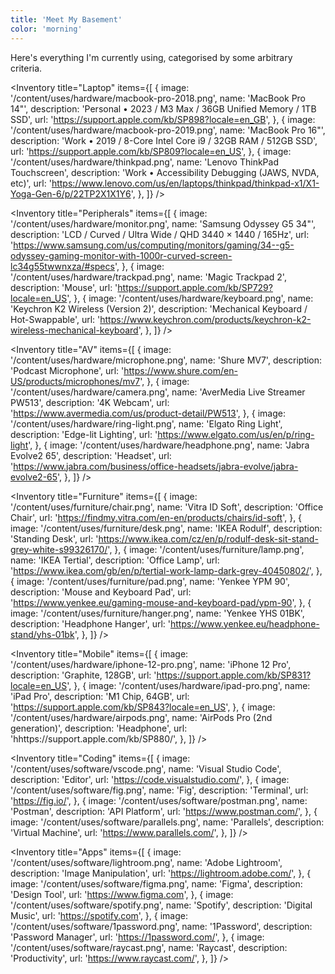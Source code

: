 ```yaml
---
title: 'Meet My Basement'
color: 'morning'
---
```


Here's everything I'm currently using, categorised by some arbitrary criteria.

<Inventory
  title="Laptop"
  items={[
    {
      image: '/content/uses/hardware/macbook-pro-2018.png',
      name: 'MacBook Pro 14"',
      description: 'Personal • 2023 / M3 Max / 36GB Unified Memory / 1TB SSD',
      url: 'https://support.apple.com/kb/SP898?locale=en_GB',
    },
    {
      image: '/content/uses/hardware/macbook-pro-2019.png',
      name: 'MacBook Pro 16"',
      description: 'Work • 2019 / 8-Core Intel Core i9 / 32GB RAM / 512GB SSD',
      url: 'https://support.apple.com/kb/SP809?locale=en_US',
    },
    {
      image: '/content/uses/hardware/thinkpad.png',
      name: 'Lenovo ThinkPad Touchscreen',
      description: 'Work • Accessibility Debugging (JAWS, NVDA, etc)',
      url: 'https://www.lenovo.com/us/en/laptops/thinkpad/thinkpad-x1/X1-Yoga-Gen-6/p/22TP2X1X1Y6',
    },
  ]}
/>

<Inventory
  title="Peripherals"
  items={[
    {
      image: '/content/uses/hardware/monitor.png',
      name: 'Samsung Odyssey G5 34"',
      description: 'LCD / Curved / Ultra Wide / QHD 3440 × 1440 / 165Hz',
      url: 'https://www.samsung.com/us/computing/monitors/gaming/34--g5-odyssey-gaming-monitor-with-1000r-curved-screen-lc34g55twwnxza/#specs',
    },
    {
      image: '/content/uses/hardware/trackpad.png',
      name: 'Magic Trackpad 2',
      description: 'Mouse',
      url: 'https://support.apple.com/kb/SP729?locale=en_US',
    },
    {
      image: '/content/uses/hardware/keyboard.png',
      name: 'Keychron K2 Wireless (Version 2)',
      description: 'Mechanical Keyboard / Hot-Swappable',
      url: 'https://www.keychron.com/products/keychron-k2-wireless-mechanical-keyboard',
    },
  ]}
/>

<Inventory
  title="AV"
  items={[
    {
      image: '/content/uses/hardware/microphone.png',
      name: 'Shure MV7',
      description: 'Podcast Microphone',
      url: 'https://www.shure.com/en-US/products/microphones/mv7',
    },
    {
      image: '/content/uses/hardware/camera.png',
      name: 'AverMedia Live Streamer PW513',
      description: '4K Webcam',
      url: 'https://www.avermedia.com/us/product-detail/PW513',
    },
    {
      image: '/content/uses/hardware/ring-light.png',
      name: 'Elgato Ring Light',
      description: 'Edge-lit Lighting',
      url: 'https://www.elgato.com/us/en/p/ring-light',
    },
    {
      image: '/content/uses/hardware/headphone.png',
      name: 'Jabra Evolve2 65',
      description: 'Headset',
      url: 'https://www.jabra.com/business/office-headsets/jabra-evolve/jabra-evolve2-65',
    },
  ]}
/>

<Inventory
  title="Furniture"
  items={[
    {
      image: '/content/uses/furniture/chair.png',
      name: 'Vitra ID Soft',
      description: 'Office Chair',
      url: 'https://findmy.vitra.com/en-en/products/chairs/id-soft',
    },
    {
      image: '/content/uses/furniture/desk.png',
      name: 'IKEA Rodulf',
      description: 'Standing Desk',
      url: 'https://www.ikea.com/cz/en/p/rodulf-desk-sit-stand-grey-white-s99326170/',
    },
    {
      image: '/content/uses/furniture/lamp.png',
      name: 'IKEA Tertial',
      description: 'Office Lamp',
      url: 'https://www.ikea.com/gb/en/p/tertial-work-lamp-dark-grey-40450802/',
    },
    {
      image: '/content/uses/furniture/pad.png',
      name: 'Yenkee YPM 90',
      description: 'Mouse and Keyboard Pad',
      url: 'https://www.yenkee.eu/gaming-mouse-and-keyboard-pad/ypm-90',
    },
    {
      image: '/content/uses/furniture/hanger.png',
      name: 'Yenkee  YHS 01BK',
      description: 'Headphone Hanger',
      url: 'https://www.yenkee.eu/headphone-stand/yhs-01bk',
    },
  ]}
/>

<Inventory
  title="Mobile"
  items={[
    {
      image: '/content/uses/hardware/iphone-12-pro.png',
      name: 'iPhone 12 Pro',
      description: 'Graphite, 128GB',
      url: 'https://support.apple.com/kb/SP831?locale=en_US',
    },
    {
      image: '/content/uses/hardware/ipad-pro.png',
      name: 'iPad Pro',
      description: 'M1 Chip, 64GB',
      url: 'https://support.apple.com/kb/SP843?locale=en_US',
    },
    {
      image: '/content/uses/hardware/airpods.png',
      name: 'AirPods Pro (2nd generation)',
      description: 'Headphone',
      url: 'hhttps://support.apple.com/kb/SP880/',
    },
  ]}
/>

<Inventory
  title="Coding"
  items={[
    {
      image: '/content/uses/software/vscode.png',
      name: 'Visual Studio Code',
      description: 'Editor',
      url: 'https://code.visualstudio.com/',
    },
    {
      image: '/content/uses/software/fig.png',
      name: 'Fig',
      description: 'Terminal',
      url: 'https://fig.io/',
    },
    {
      image: '/content/uses/software/postman.png',
      name: 'Postman',
      description: 'API Platform',
      url: 'https://www.postman.com/',
    },
    {
      image: '/content/uses/software/parallels.png',
      name: 'Parallels',
      description: 'Virtual Machine',
      url: 'https://www.parallels.com/',
    },
  ]}
/>

<Inventory
  title="Apps"
  items={[
    {
      image: '/content/uses/software/lightroom.png',
      name: 'Adobe Lightroom',
      description: 'Image Manipulation',
      url: 'https://lightroom.adobe.com/',
    },
    {
      image: '/content/uses/software/figma.png',
      name: 'Figma',
      description: 'Design Tool',
      url: 'https://www.figma.com',
    },
    {
      image: '/content/uses/software/spotify.png',
      name: 'Spotify',
      description: 'Digital Music',
      url: 'https://spotify.com',
    },
    {
      image: '/content/uses/software/1password.png',
      name: '1Password',
      description: 'Password Manager',
      url: 'https://1password.com/',
    },
    {
      image: '/content/uses/software/raycast.png',
      name: 'Raycast',
      description: 'Productivity',
      url: 'https://www.raycast.com/',
    },
  ]}
/>
